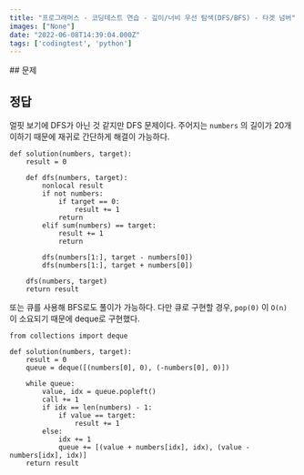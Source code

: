 ```yaml
---
title: "프로그래머스 - 코딩테스트 연습 - 깊이/너비 우선 탐색(DFS/BFS) - 타겟 넘버"
images: ["None"]
date: "2022-06-08T14:39:04.000Z"
tags: ['codingtest', 'python']
---
```


<TOCInline toc={props.toc} asDisclosure />
## 문제

[](https://programmers.co.kr/learn/courses/30/lessons/43165)

## 정답

얼핏 보기에 DFS가 아닌 것 같지만 DFS 문제이다. 주어지는 `numbers` 의 길이가 20개 이하기 때문에 재귀로 간단하게 해결이 가능하다.

```
def solution(numbers, target):
    result = 0

    def dfs(numbers, target):
        nonlocal result
        if not numbers:
            if target == 0:
                result += 1
            return
        elif sum(numbers) == target:
            result += 1
            return

        dfs(numbers[1:], target - numbers[0])
        dfs(numbers[1:], target + numbers[0])

    dfs(numbers, target)
    return result

```

또는 큐를 사용해 BFS로도 풀이가 가능하다. 다만 큐로 구현할 경우, `pop(0)` 이 `O(n)` 이 소요되기 때문에 deque로 구현했다.

```
from collections import deque

def solution(numbers, target):
    result = 0
    queue = deque([(numbers[0], 0), (-numbers[0], 0)])

    while queue:
        value, idx = queue.popleft()
        call += 1
        if idx == len(numbers) - 1:
            if value == target:
                result += 1
        else:
            idx += 1
            queue += [(value + numbers[idx], idx), (value - numbers[idx], idx)]
    return result
```
